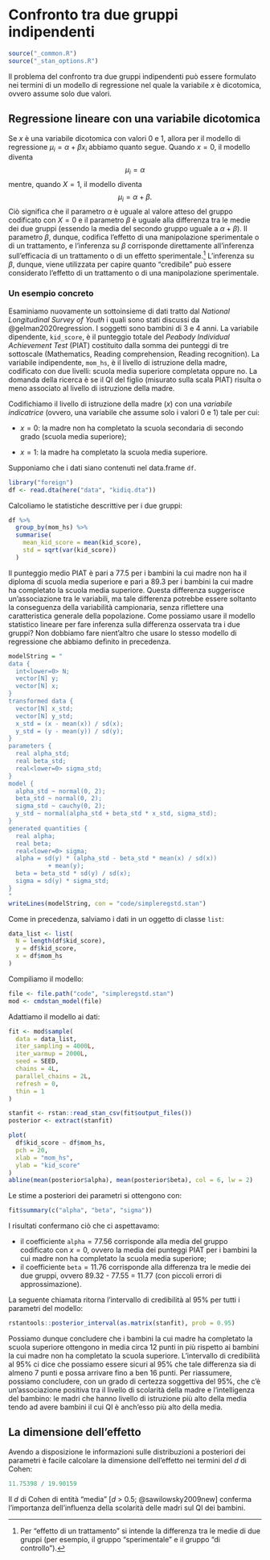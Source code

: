 # Confronto tra due gruppi indipendenti {#comparison-two-means-stan}

```r
source("_common.R")
source("_stan_options.R")
```

Il problema del confronto tra due gruppi indipendenti può essere formulato nei termini di un modello di regressione nel quale la variabile $x$ è dicotomica, ovvero assume solo due valori. 


## Regressione lineare con una variabile dicotomica

Se $x$ è una variabile dicotomica con valori 0 e 1, allora per il modello di regressione $\mu_i = \alpha + \beta x_i$ abbiamo quanto segue. Quando $x=0$, il modello diventa 
$$
\mu_i = \alpha
$$
\noindent
mentre, quando $X=1$, il modello diventa
$$
\mu_i = \alpha + \beta.
$$
\noindent
Ciò significa che il parametro $\alpha$ è uguale al valore atteso del gruppo codificato con $X=0$ e il parametro $\beta$ è uguale alla differenza tra le medie dei due gruppi (essendo la media del secondo gruppo uguale a $\alpha + \beta$). Il parametro $\beta$, dunque, codifica l'effetto di una manipolazione sperimentale o di un trattamento, e l'inferenza su $\beta$ corrisponde direttamente all'inferenza sull'efficacia di un trattamento o di un effetto sperimentale.^[Per "effetto di un trattamento" si intende la differenza tra le medie di due gruppi (per esempio, il gruppo "sperimentale" e il gruppo "di controllo").] L'inferenza su $\beta$, dunque, viene utilizzata per capire quanto "credibile" può essere considerato l'effetto di un trattamento o di una manipolazione sperimentale.


### Un esempio concreto

Esaminiamo nuovamente un sottoinsieme di dati tratto dal _National Longitudinal Survey of Youth_ i quali sono stati discussi da @gelman2020regression. I soggetti sono bambini di 3 e 4 anni. La variabile dipendente, `kid_score`, è il punteggio totale del _Peabody Individual Achievement Test_ (PIAT) costituito dalla somma dei punteggi di tre sottoscale (Mathematics, Reading comprehension, Reading recognition). La variabile indipendente, `mom_hs`, è il livello di istruzione della madre, codificato con due livelli: scuola media superiore completata oppure no. La domanda della ricerca è se il QI del figlio (misurato sulla scala PIAT) risulta o meno associato al livello di istruzione della madre.

Codifichiamo il livello di istruzione della madre ($x$) con una _variabile indicatrice_ (ovvero, una variabile che assume solo i valori 0 e 1) tale per cui:

- $x=0$: la madre non ha completato la scuola secondaria di secondo grado (scuola media superiore);

- $x=1$: la madre ha completato la scuola media superiore.

\noindent
Supponiamo che i dati siano contenuti nel data.frame `df`. 

```r
library("foreign")
df <- read.dta(here("data", "kidiq.dta"))
```

\noindent
Calcoliamo le statistiche descrittive per i due gruppi:

```r
df %>% 
  group_by(mom_hs) %>% 
  summarise(
    mean_kid_score = mean(kid_score),
    std = sqrt(var(kid_score))
  )
```

\noindent
Il punteggio medio PIAT è pari a 77.5 per i bambini la cui madre non ha il diploma di scuola media superiore e pari a 89.3 per i bambini la cui madre ha completato la scuola media superiore. Questa differenza suggerisce un'associazione tra le variabili, ma tale differenza potrebbe essere soltanto la conseguenza della variabilità campionaria, senza riflettere una caratteristica generale della popolazione. Come possiamo usare il modello statistico lineare per fare inferenza sulla differenza osservata tra i due gruppi? Non dobbiamo fare nient'altro che usare lo stesso modello di regressione che abbiamo definito in precedenza.

```r
modelString = "
data {
  int<lower=0> N;
  vector[N] y;
  vector[N] x;
}
transformed data {
  vector[N] x_std;
  vector[N] y_std;
  x_std = (x - mean(x)) / sd(x);
  y_std = (y - mean(y)) / sd(y);
}
parameters {
  real alpha_std;
  real beta_std;
  real<lower=0> sigma_std;
}
model {
  alpha_std ~ normal(0, 2);
  beta_std ~ normal(0, 2);
  sigma_std ~ cauchy(0, 2);
  y_std ~ normal(alpha_std + beta_std * x_std, sigma_std);
}
generated quantities {
  real alpha;
  real beta;
  real<lower=0> sigma;
  alpha = sd(y) * (alpha_std - beta_std * mean(x) / sd(x))
           + mean(y);
  beta = beta_std * sd(y) / sd(x);
  sigma = sd(y) * sigma_std;
}
"
writeLines(modelString, con = "code/simpleregstd.stan")
```

\noindent
Come in precedenza, salviamo i dati in un oggetto di classe `list`:

```r
data_list <- list(
  N = length(df$kid_score),
  y = df$kid_score,
  x = df$mom_hs
)
```

\noindent
Compiliamo il modello:

```r
file <- file.path("code", "simpleregstd.stan")
mod <- cmdstan_model(file)
```

\noindent
Adattiamo il modello ai dati:

```r
fit <- mod$sample(
  data = data_list,
  iter_sampling = 4000L,
  iter_warmup = 2000L,
  seed = SEED,
  chains = 4L,
  parallel_chains = 2L,
  refresh = 0,
  thin = 1
)
```

```r
stanfit <- rstan::read_stan_csv(fit$output_files())
posterior <- extract(stanfit)
```

```r
plot(
  df$kid_score ~ df$mom_hs, 
  pch = 20,
  xlab = "mom_hs",
  ylab = "kid_score"
)
abline(mean(posterior$alpha), mean(posterior$beta), col = 6, lw = 2)
```

\noindent
Le stime a posteriori dei parametri si ottengono con:

```r
fit$summary(c("alpha", "beta", "sigma"))
```

I risultati confermano ciò che ci aspettavamo: 

- il coefficiente $\texttt{alpha} = 77.56$ corrisponde alla media del gruppo codificato con $x = 0$, ovvero la media dei punteggi PIAT per i bambini la cui madre non ha completato la scuola media superiore; 
- il coefficiente $\texttt{beta} = 11.76$ corrisponde alla differenza tra le medie dei due gruppi, ovvero 89.32 - 77.55 = 11.77 (con piccoli errori di approssimazione). 

La seguente chiamata ritorna l'intervallo di credibilità al 95% per tutti i parametri del modello:
```r
rstantools::posterior_interval(as.matrix(stanfit), prob = 0.95)
```

Possiamo dunque concludere che i bambini la cui madre ha completato la scuola superiore ottengono in media circa 12 punti in più rispetto ai bambini la cui madre non ha completato la scuola superiore. L'intervallo di credibilità al 95% ci dice che possiamo essere sicuri al 95% che tale differenza sia di almeno 7 punti e possa arrivare fino a ben 16 punti. Per riassumere, possiamo concludere, con un grado di certezza soggettiva del 95%, che c'è un'associazione positiva tra il livello di scolarità della madre e l'intelligenza del bambino: le madri che hanno livello di istruzione più alto della media tendo ad avere bambini il cui QI è anch'esso più alto della media.


## La dimensione dell'effetto

Avendo a disposizione le informazioni sulle distribuzioni a posteriori dei parametri è facile calcolare la dimensione dell'effetto nei termini del $d$ di Cohen:

```r
11.75398 / 19.90159	
```
\noindent
Il $d$ di Cohen di entità "media" [$d$ > 0.5; @sawilowsky2009new] conferma l'importanza dell'influenza della scolarità delle madri sul QI dei bambini. 

